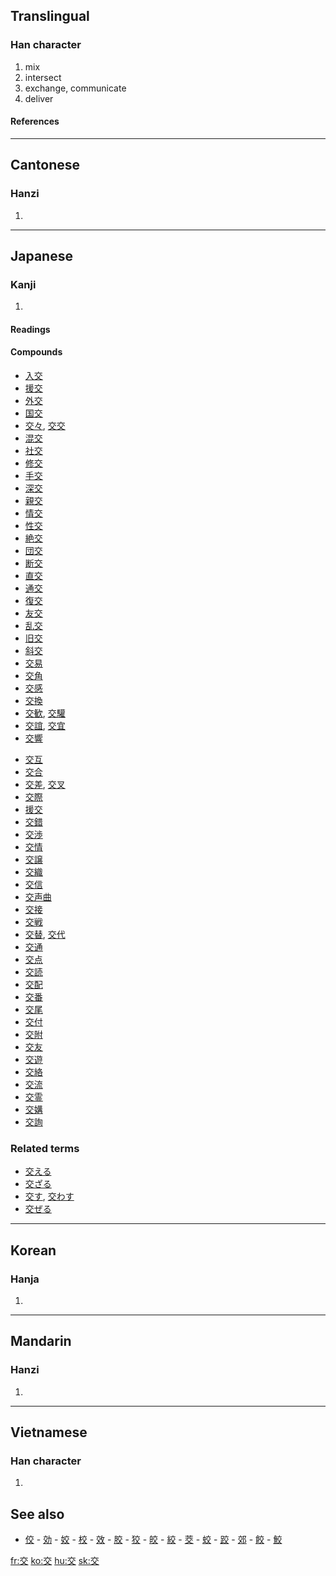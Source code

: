 ==Translingual==
{{stroke order|type=animate}}
===Han character===
{{Han char|rn=8|rad=亠|as=04|sn=6|four=0040<sub>8</sub>|canj=卜金大 (YCK)}}
# mix
# intersect
# exchange, communicate
# deliver
====References====
{{Han ref|kx=0088.060|dkj=00291|dj=0185.100|hdz=10282.010|uh=4EA4|ud=20132|bh=A5E6|bd=42470}}
----

==Cantonese==
===Hanzi===
{{yue-hanzi|jyut=|y=gaau1}}
# {{defn|Cantonese}}
----
==Japanese==
===Kanji===
{{ja-kanji|grade=|rs=亠04}}
# {{defn|Japanese}}
====Readings====
{{ja-readings|on=[[こう]] ([[kō]]), [[きょう]] ([[kyō]])|kun=[[まじわる]] ([[交わる]], [[majiwaru]]), [[まじる]] ([[交じる]], [[majiru]]), [[かう]] ([[交う]], [[kau]])}}
====Compounds====
{{top2}}
*[[入交]]
*[[援交]]
*[[外交]]
*[[国交]]
*[[交々]], [[交交]]
*[[混交]]
*[[社交]]
*[[修交]]
*[[手交]]
*[[深交]]
*[[親交]]
*[[情交]]
*[[性交]]
*[[絶交]]
*[[団交]]
*[[断交]]
*[[直交]]
*[[通交]]
*[[復交]]
*[[友交]]
*[[乱交]]
*[[旧交]]
*[[斜交]]
*[[交易]]
*[[交角]]
*[[交感]]
*[[交換]]
*[[交歓]], [[交驩]]
*[[交誼]], [[交宜]]
*[[交響]]
{{mid2}}
*[[交互]]
*[[交合]]
*[[交差]], [[交叉]]
*[[交際]]
*[[援交]]
*[[交錯]]
*[[交渉]]
*[[交情]]
*[[交譲]]
*[[交織]]
*[[交信]]
*[[交声曲]]
*[[交接]]
*[[交戦]]
*[[交替]], [[交代]]
*[[交通]]
*[[交点]]
*[[交読]]
*[[交配]]
*[[交番]]
*[[交尾]]
*[[交付]]
*[[交附]]
*[[交友]]
*[[交遊]]
*[[交絡]]
*[[交流]]
*[[交霊]]
*[[交媾]]
*[[交詢]]
{{bottom}}

===Related terms===
*[[交える]]
*[[交ざる]]
*[[交す]], [[交わす]]
*[[交ぜる]]
----
==Korean==
===Hanja===
{{ko-hanja|hangeul=교|rv=gyo|mr=kyo}}
# {{defn|Korean}}
----
==Mandarin==
===Hanzi===
{{cmn-hanzi|pin=[[jiāo]] (jiao1)|wg=chiao<sup>1</sup>}}
# {{defn|Mandarin}}
----
==Vietnamese==
===Han character===
{{vi-hantu|giao}}
# {{defn|Vietnamese}}

==See also==
*[[佼]] - [[効]] - [[姣]] - [[校]] - [[效]] - [[胶]] - [[狡]] - [[皎]] - [[絞]] - [[茭]] - [[蛟]] - [[跤]] - [[郊]] - [[餃]] - [[鮫]]


[[fr:交]]
[[ko:交]]
[[hu:交]]
[[sk:交]]